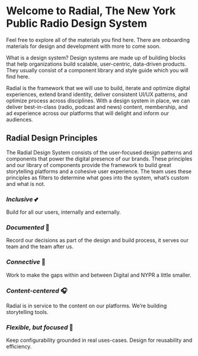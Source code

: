 
<Meta title="Foundations/Intro" />

# Welcome to Radial, The New York Public Radio Design System

Feel free to explore all of the materials you find here. There are onboarding materials for design and development with more to come soon.

What is a design system? Design systems are made up of building blocks that help organizations build scalable, user-centric, data-driven products. They usually consist of a component library and style guide which you will find here.

Radial is the framework that we will use to build, iterate and optimize digital experiences, extend brand identity, deliver consistent UI/UX patterns, and optimize process across disciplines. With a design system in place, we can deliver best-in-class (radio, podcast and news) content, membership, and ad experience across our platforms that will delight and inform our audiences.

## Radial Design Principles

The Radial Design System consists of the user-focused design patterns and components that power the digital presence of our brands. These principles and our library of components provide the framework to build great storytelling platforms and a cohesive user experience. The team uses these principles as filters to determine what goes into the system, what’s custom and what is not.
 
 
### _Inclusive_ 💕 

Build for all our users, internally and externally.

### _Documented_ 📝

Record our decisions as part of the design and build process, it serves our team and the team after us.

### _Connective_ 🤝

Work to make the gaps within and between Digital and NYPR a little smaller.

### _Content-centered_ 🎧

Radial is in service to the content on our platforms. We’re building storytelling tools.

### _Flexible, but focused_ 🤺

Keep configurability grounded in real uses-cases. Design for reusability and efficiency.
